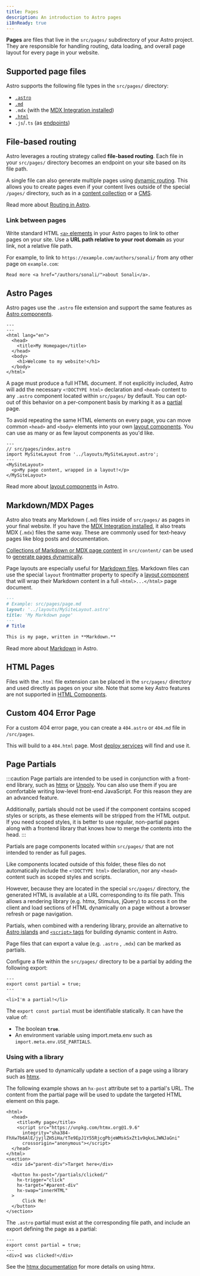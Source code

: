 ```yaml
---
title: Pages
description: An introduction to Astro pages
i18nReady: true
---
```



**Pages** are files that live in the `src/pages/` subdirectory of your Astro project. They are responsible for handling routing, data loading, and overall page layout for every page in your website.

## Supported page files 

Astro supports the following file types in the `src/pages/` directory:
- [`.astro`](#astro-pages)
- [`.md`](#markdownmdx-pages)
- `.mdx` (with the [MDX Integration installed](/en/guides/integrations-guide/mdx/#installation))
- [`.html`](#html-pages)
- `.js`/`.ts` (as [endpoints](/en/basics/endpoints/))

## File-based routing

Astro leverages a routing strategy called **file-based routing**. Each file in your `src/pages/` directory becomes an endpoint on your site based on its file path.

A single file can also generate multiple pages using [dynamic routing](/en/basics/routing/#dynamic-routes). This allows you to create pages even if your content lives outside of the special `/pages/` directory, such as in a [content collection](/en/guides/content-collections/) or a [CMS](/en/guides/cms/).

<ReadMore>Read more about [Routing in Astro](/en/basics/routing/).</ReadMore>

### Link between pages

Write standard HTML [`<a>` elements](https://developer.mozilla.org/en-US/docs/Web/HTML/Element/a) in your Astro pages to link to other pages on your site. Use a **URL path relative to your root domain** as your link, not a relative file path.

For example, to link to `https://example.com/authors/sonali/` from any other page on `example.com`:

```astro title="src/pages/index.astro"
Read more <a href="/authors/sonali/">about Sonali</a>.
```

## Astro Pages

Astro pages use the `.astro` file extension and support the same features as [Astro components](/en/basics/astro-components/).

```astro title="src/pages/index.astro"
---
---
<html lang="en">
  <head>
    <title>My Homepage</title>
  </head>
  <body>
    <h1>Welcome to my website!</h1>
  </body>
</html>
```

A page must produce a full HTML document. If not explicitly included, Astro will add the necessary `<!DOCTYPE html>` declaration and `<head>` content to any `.astro` component located within `src/pages/` by default. You can opt-out of this behavior on a per-component basis by marking it as a [partial](#page-partials) page.

To avoid repeating the same HTML elements on every page, you can move common `<head>` and `<body>` elements into your own [layout components](/en/basics/layouts/). You can use as many or as few layout components as you'd like.

```astro {3} /</?MySiteLayout>/
---
// src/pages/index.astro
import MySiteLayout from '../layouts/MySiteLayout.astro';
---
<MySiteLayout>
  <p>My page content, wrapped in a layout!</p>
</MySiteLayout>
```

<ReadMore>Read more about [layout components](/en/basics/layouts/) in Astro.</ReadMore>

## Markdown/MDX Pages

Astro also treats any Markdown (`.md`) files inside of `src/pages/` as pages in your final website. If you have the [MDX Integration installed](/en/guides/integrations-guide/mdx/#installation), it also treats MDX (`.mdx`) files the same way. These are commonly used for text-heavy pages like blog posts and documentation.

[Collections of Markdown or MDX page content](/en/guides/content-collections/) in `src/content/` can be used to [generate pages dynamically](/en/basics/routing/#dynamic-routes).

Page layouts are especially useful for [Markdown files](#markdownmdx-pages). Markdown files can use the special `layout` frontmatter property to specify a [layout component](/en/basics/layouts/) that will wrap their Markdown content in a full `<html>...</html>` page document.

```md {3}
---
# Example: src/pages/page.md
layout: '../layouts/MySiteLayout.astro'
title: 'My Markdown page'
---
# Title

This is my page, written in **Markdown.**
```

<ReadMore>Read more about [Markdown](/en/guides/markdown-content/) in Astro.</ReadMore>

## HTML Pages

Files with the `.html` file extension can be placed in the `src/pages/` directory and used directly as pages on your site. Note that some key Astro features are not supported in [HTML Components](/en/basics/astro-components/#html-components).

## Custom 404 Error Page

For a custom 404 error page, you can create a `404.astro` or `404.md` file in `/src/pages`.

This will build to a `404.html` page. Most [deploy services](/en/guides/deploy/) will find and use it.

## Page Partials

<p><Since v="3.4.0" /></p>

:::caution
Page partials are intended to be used in conjunction with a front-end library, such as [htmx](https://htmx.org/) or [Unpoly](https://unpoly.com/). You can also use them if you are comfortable writing low-level front-end JavaScript. For this reason they are an advanced feature.

Additionally, partials should not be used if the component contains scoped styles or scripts, as these elements will be stripped from the HTML output. If you need scoped styles, it is better to use regular, non-partial pages along with a frontend library that knows how to merge the contents into the head.
:::

Partials are page components located within `src/pages/` that are not intended to render as full pages.

Like components located outside of this folder, these files do not automatically include the `<!DOCTYPE html>` declaration, nor any `<head>` content such as scoped styles and scripts.

However, because they are located in the special `src/pages/` directory, the generated HTML is available at a URL corresponding to its file path. This allows a rendering library (e.g. htmx, Stimulus, jQuery) to access it on the client and load sections of HTML dynamically on a page without a browser refresh or page navigation.

Partials, when combined with a rendering library, provide an alternative to [Astro islands](/en/concepts/islands/) and [`<script>` tags](/en/guides/client-side-scripts/) for building dynamic content in Astro.

Page files that can export a value (e.g. `.astro` , `.mdx`) can be marked as partials.

Configure a file within the `src/pages/` directory to be a partial by adding the following export:

```astro title="src/pages/partial.astro" ins={2}
---
export const partial = true;
---

<li>I'm a partial!</li>
```

The `export const partial` must be identifiable statically. It can have the value of:

- The boolean __`true`__.
- An environment variable using import.meta.env such as `import.meta.env.USE_PARTIALS`.

### Using with a library

 Partials are used to dynamically update a section of a page using a library such as [htmx](https://htmx.org/).

 The following example shows an `hx-post` attribute set to a partial's URL. The content from the partial page will be used to update the targeted HTML element on this page. 

```astro title="src/pages/index.astro" 'hx-post="/partials/clicked/"'
<html>
  <head>
    <title>My page</title>
    <script src="https://unpkg.com/htmx.org@1.9.6"
      integrity="sha384-FhXw7b6AlE/jyjlZH5iHa/tTe9EpJ1Y55RjcgPbjeWMskSxZt1v9qkxLJWNJaGni"
      crossorigin="anonymous"></script>
  </head>
</html>
<section>
  <div id="parent-div">Target here</div>

  <button hx-post="/partials/clicked/"
    hx-trigger="click"
    hx-target="#parent-div"
    hx-swap="innerHTML"
  >
      Click Me!
  </button>
</section>
```

The `.astro` partial must exist at the corresponding file path, and include an export defining the page as a partial:

```astro title="src/pages/partials/clicked.astro" {2}
---
export const partial = true;
---
<div>I was clicked!</div>
```

See the [htmx documentation](https://htmx.org/docs/) for more details on using htmx.
